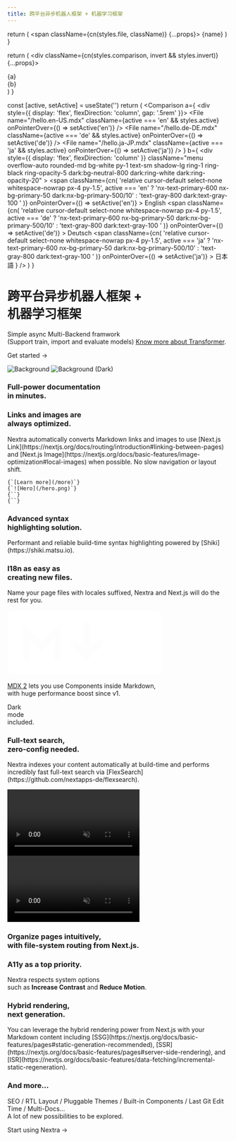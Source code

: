 ```yaml
---
title: 跨平台异步机器人框架 + 机器学习框架
---
```



  return (
    <span className={cn(styles.file, className)} {...props}>
      {name}
    </span>
  )
}

  return (
    <div className={cn(styles.comparison, invert && styles.invert)} {...props}>
      <div>{a}</div>
      <ArrowRightIcon width="1.2em" />
      <div>{b}</div>
    </div>
  )
}

  const [active, setActive] = useState('')
  return (
    <Comparison
      a={
        <div style={{ display: 'flex', flexDirection: 'column', gap: '.5rem' }}>
          <File
            name="/hello.en-US.mdx"
            className={active === 'en' && styles.active}
            onPointerOver={() => setActive('en')}
          />
          <File
            name="/hello.de-DE.mdx"
            className={active === 'de' && styles.active}
            onPointerOver={() => setActive('de')}
          />
          <File
            name="/hello.ja-JP.mdx"
            className={active === 'ja' && styles.active}
            onPointerOver={() => setActive('ja')}
          />
        </div>
      }
      b={
        <div
          style={{ display: 'flex', flexDirection: 'column' }}
          className="menu overflow-auto rounded-md bg-white py-1 text-sm shadow-lg ring-1 ring-black ring-opacity-5 dark:bg-neutral-800 dark:ring-white dark:ring-opacity-20"
        >
          <span
            className={cn(
              'relative cursor-default select-none whitespace-nowrap px-4 py-1.5',
              active === 'en'
                ? 'nx-text-primary-600 nx-bg-primary-50 dark:nx-bg-primary-500/10'
                : 'text-gray-800 dark:text-gray-100 '
            )}
            onPointerOver={() => setActive('en')}
          >
            English
          </span>
          <span
            className={cn(
              'relative cursor-default select-none whitespace-nowrap px-4 py-1.5',
              active === 'de'
                ? 'nx-text-primary-600 nx-bg-primary-50 dark:nx-bg-primary-500/10'
                : 'text-gray-800 dark:text-gray-100 '
            )}
            onPointerOver={() => setActive('de')}
          >
            Deutsch
          </span>
          <span
            className={cn(
              'relative cursor-default select-none whitespace-nowrap px-4 py-1.5',
              active === 'ja'
                ? 'nx-text-primary-600 nx-bg-primary-50 dark:nx-bg-primary-500/10'
                : 'text-gray-800 dark:text-gray-100 '
            )}
            onPointerOver={() => setActive('ja')}
          >
            日本語
          </span>
        </div>
      }
    />
  )
}

<div className="home-content">
  <div className="content-container">
    <h1 className="headline">跨平台异步机器人框架 + <br className='sm:block hidden'/>机器学习框架</h1>
    <p className="subtitle">Simple async Multi-Backend framwork<br className='sm:block hidden'/>(Support train, import and evaluate models) <a className="huggingface-link" href="https://huggingface.co" target="_blank">Know more about Transformer</a>.</p>
    <p className="subtitle">
      <Link className={styles.cta} href="/docs">Get started <span>→</span></Link>
    </p>
  </div>
  <style jsx>{`
    .content-container {
      max-width: 90rem;
      padding-left: max(env(safe-area-inset-left),1.5rem);
      padding-right: max(env(safe-area-inset-right),1.5rem);
      margin: 0 auto;
    }
    .features-container {
      margin: 8rem 0 0;
      padding: 4rem 0;
      background-color: #f3f4f6;
      border-bottom: 1px solid #e5e7eb;
    }
    .features-container .content-container {
      margin-top: -8rem;
    }
    :global(.dark) .features-container {
      background-color: #000;
      border-bottom: 1px solid rgb(38,38,38);
    }
    .headline {
      display: inline-flex;
      font-size: 3.125rem;
      font-size: min(4.375rem, max(8vw, 2.5rem));
      font-weight: 700;
      font-feature-settings: initial;
      letter-spacing: -.12rem;
      margin-left: -0.2rem;
      margin-top: 3.4rem;
      line-height: 1.1;
      background-image: linear-gradient(146deg,#000,#757a7d);
      -webkit-background-clip: text;
      -webkit-text-fill-color: transparent;
      background-clip: text;
    }
    :global(.dark) .headline {
      background-image: linear-gradient(146deg,#fff,#757a7d);
    }
    .subtitle {
      font-size: 1.3rem;
      font-size: min(1.3rem, max(3.5vw, 1.2rem));
      font-feature-settings: initial;
      line-height: 1.6;
    }
    .nextjs-link {
      color: currentColor;
      text-decoration: none;
      font-weight: 600;
    }
    :global(#docs-card) {
      color: #fff;
      text-shadow: 0 0 1rem rgba(0,0,0,0.1);
    }
    :global(#docs-card img) {
      object-fit: cover;
      object-position: left;
      position: absolute;
      left: 0;
      right: 0;
      top: 0;
      bottom: 0;
      height: 100%;
      z-index: 0;
      user-select: none;
      pointer-events: none;
    }
    :global(#docs-card img:nth-child(2)) {
      display: none;
    }
    :global(.dark #docs-card img:nth-child(2)) {
      display: initial;
    }
    :global(.dark #docs-card img:nth-child(1)) {
      display: none;
    }
    :global(#highlighting-card) {
      min-height: 300px;
      background-image: linear-gradient(to top, transparent, #fff 50%), url(/assets/syntax-highlighting.svg);
      background-size: 634px;
      background-position: -6px calc(100% + 4px);
      background-repeat: no-repeat;
    }
    :global(.dark #highlighting-card) {
      background-image: linear-gradient(to top, transparent, #202020 50%), url(/assets/syntax-highlighting.svg);
    }
    :global(.feat-darkmode) {
      min-height: 300px;
    }
    :global(.feat-darkmode h3) {
      font-size: 48px;
    }
    :global(#search-card) {
      display: flex;
      flex-direction: column;
      justify-content: center;
    }
    :global(#search-card p) {
      max-width: 320px;
    }
    :global(#search-card video) {
      position: absolute;
      right: 0;
      top: 24px;
      height: 430px;
      pointer-events: none;
      max-width: 60%;
    }
    :global(#fs-card) {
      min-height: 240px;
    }
    :global(#fs-card h3) {
      text-align: left;
      width: min(300px, 41%);
      min-width: 155px;
    }
    :global(#a11y-card) {
      background-image: url(/assets/high-contrast.png);
      background-position: -160px 160px;
    }
    @media screen and (max-width: 1300px) {
      :global(#a11y-card) {
        background-image: linear-gradient(to bottom, white, transparent), url(/assets/high-contrast.png);
      }
    }
    @media screen and (max-width: 1200px) {
      :global(#highlighting-card) {
        aspect-ratio: auto;
      }
      :global(.feat-darkmode h3) {
        font-size: 4vw;
        font-size: min(48px, max(4vw, 30px));
      }
      :global(#search-card video) {
        aspect-ratio: 787/623;
        height: auto;
      }
      .headline {
        letter-spacing: -.08rem;
      }
    }
    @media screen and (max-width: 1024px) {
      :global(#docs-card) {
        aspect-ratio: 135/86;
      }
      :global(#search-card) {
        aspect-ratio: 8/3;
      }
      :global(#search-card h3) {
        text-align: left;
      }
      :global(#highlighting-card) {
        background-size: 136%;
      }
      :global(#a11y-card) {
        background-image: url(/assets/high-contrast.png);
        background-position: center 160px;
      }
    }
    @media screen and (max-width: 768px) {
      :global(#docs-card) {
        min-height: 348px;
        width: 100%;
        aspect-ratio: auto;
      }
      :global(#docs-card img) {
        object-position: -26px 0;
        width: 250%;
        max-width: initial;
      }
    }
    @media screen and (max-width: 640px) {
      :global(#search-card) {
        aspect-ratio: 2.5/2;
        justify-content: flex-start;
        align-items: stretch;
        min-height: 350px;
      }
      :global(#search-card h3) {
        text-align: center;
      }
      :global(#search-card p) {
        max-width: 100%;
      }
      :global(#search-card video) {
        position: relative;
        margin: .75em -1.75em 0;
        max-width: calc(100% + 3.5em);
      }
      :global(.dark #search-card video) {
        mix-blend-mode: lighten;
      }
    }
  `}</style>

  <div className="features-container">
    <div className="content-container">
      <Features>
        <Feature index={0} large centered id="docs-card" href="/docs/docs-theme/start">
          <Image src={docsCard} alt="Background" loading="eager" />
          <Image src={docsCardDark} alt="Background (Dark)" loading="eager" />
          <h3>Full-power documentation <br className="show-on-mobile"/>in minutes.</h3>
        </Feature>
        <Feature index={1} centered className="card-with-border" href="/docs/guide/image">
          <div className="h-full flex flex-col justify-between">
            <h3>Links and images are <br className="show-on-mobile"/>always <span style={{ fontWeight: 300 }}>optimized</span>.</h3>
            <p className='text-left mb-8'>Nextra automatically converts Markdown links and images to use [Next.js Link](https://nextjs.org/docs/routing/introduction#linking-between-pages) and [Next.js Image](https://nextjs.org/docs/basic-features/image-optimization#local-images) when possible. No slow navigation or layout shift.</p>
            <div>
              <div className={styles.optimization}>
                <div style={{ fontSize: '.9rem' }} className="leading-8">
                  <code>{`[Learn more](/more)`}</code>
                  <br/>
                  <code>{`![Hero](/hero.png)`}</code>
                </div>
              </div>
              <ArrowRightIcon width="1.2em" className="text-neutral-400 rotate-90 my-6 mx-auto" />
              <div className={styles.optimization}>
                <div style={{ fontSize: '.9rem' }} className="leading-8">
                  <code>{`<Link .../>`}</code>
                  <br/>
                  <code>{`<Image .../>`}</code>
                </div>
              </div>
            </div>
          </div>
        </Feature>
        <Feature index={2} id="highlighting-card" href="/docs/guide/syntax-highlighting">
          <h3>Advanced syntax <br className="show-on-mobile"/>highlighting solution.</h3>
          <p>Performant and reliable build-time syntax highlighting powered by [Shiki](https://shiki.matsu.io).</p>
        </Feature>
        <Feature index={3} href="/docs/guide/i18n">
          <h3>I18n as easy as <br className="show-on-mobile"/>creating new files.</h3>
          <p className='mb-4'>Name your page files with locales suffixed, Nextra and Next.js will do the rest for you.</p>
          <I18n/>
        </Feature>
        <Feature index={4} centered style={{
          display: 'flex',
          flexDirection: 'column',
          alignItems: 'center',
          justifyContent: 'center',
          backgroundImage: 'url(/assets/gradient-bg.jpeg)',
          backgroundSize: 'cover',
          backgroundPosition: 'center',
          color: '#fff'
        }} href="/docs/guide/markdown">
          <svg width="70%" viewBox="0 0 69 29" fill="none" xmlns="http://www.w3.org/2000/svg" style={{
            filter: 'drop-shadow(0 2px 10px rgba(0, 0, 0, .1))'
          }}>
            <path fillRule="evenodd" clipRule="evenodd" d="M66.375 0.375H2.625C1.38236 0.375 0.375 1.38236 0.375 2.625V25.875C0.375 27.1176 1.38236 28.125 2.625 28.125H66.375C67.6176 28.125 68.625 27.1176 68.625 25.875V2.625C68.625 1.38236 67.6176 0.375 66.375 0.375ZM23.625 5.75368V9.375V21.875H20.625V12.9963L16.1857 17.4357L15.125 18.4963L14.0643 17.4357L9.75 13.1213V22H6.75V9.5V5.87868L9.31066 8.43934L15.125 14.2537L21.0643 8.31434L23.625 5.75368ZM29.5607 12.5643L33.75 16.7537V5.375H36.75V16.7537L40.9393 12.5643L43.0607 14.6857L36.3107 21.4357L35.25 22.4963L34.1893 21.4357L27.4393 14.6857L29.5607 12.5643ZM62.3105 19.5592L56.1228 13.3736L62.4357 7.06066L60.3143 4.93934L54.0011 11.2526L47.6855 4.93916L45.5645 7.06084L51.8798 13.3739L45.6893 19.5643L47.8107 21.6857L54.0014 15.4949L60.1895 21.6808L62.3105 19.5592Z" fill="#fff"/>
          </svg>
          <p style={{
            textShadow: '0 2px 4px rgb(0 0 0 / 20%)'
          }}><a href="https://mdxjs.com/blog/v2" target="_blank" style={{ color: 'currentColor' }}>MDX 2</a> lets you use Components inside Markdown, <br className="hide-medium"/>with huge performance boost since v1.</p>
        </Feature>
        <Feature index={5} centered className="feat-darkmode" style={{
          display: 'flex',
          alignItems: 'center',
          justifyContent: 'center',
        }}>
          <motion.div
            animate={{
              backgroundPosition: ['0% 0%', '50% 40%', '50% 40%', '100% 100%'],
              backgroundImage: [`radial-gradient(farthest-corner, #e2e5ea, #e2e5ea)`, 'radial-gradient(farthest-corner, #06080a, #e2e5ea)', 'radial-gradient(farthest-corner, #06080a, #e2e5ea)', 'radial-gradient(farthest-corner, #e2e5ea, #e2e5ea)'],
            }}
            transition={{
              backgroundPosition: {
                times: [0, .5, .5, 1],
                type: 'spring',
                repeat: Infinity,
                duration: 10,
                delay: 1
              },
              backgroundImage: {
                times: [0, .2, .8, 1],
                repeat: Infinity,
                duration: 10,
                delay: 1
              },
            }}
            style={{
              position: 'absolute',
              top: 0,
              left: 0,
              width: '100%',
              height: '100%',
              backgroundImage: `radial-gradient(farthest-corner, #06080a, #e2e5ea)`,
              backgroundSize: '400% 400%',
              backgroundRepeat: 'no-repeat',
            }}
          />
          <motion.h3
            animate={{
              color: ['#dae5ff', '#fff', '#fff', '#dae5ff'],
            }}
            transition={{
              color: {
                times: [.25, .35, .7, .8],
                type: 'spring',
                repeat: Infinity,
                duration: 10,
                delay: 1
              },
            }}
            style={{
              position: 'relative',
              mixBlendMode: 'difference',
            }}
          >Dark <br/>mode <br/>included.</motion.h3>
        </Feature>
        <Feature index={6} large id="search-card" href="/docs/docs-theme/theme-configuration#search">
          <div style={{ zIndex: 2}}>
            <h3>Full-text search, <br/>zero-config needed.</h3>
            <p>Nextra indexes your content automatically at build-time and performs incredibly fast full-text search via [FlexSearch](https://github.com/nextapps-de/flexsearch).</p>
          </div>
          <div className="absolute w-full h-full inset-0 hidden sm:block bg-[linear-gradient(to_right,white_250px,_transparent)] dark:bg-[linear-gradient(to_right,#202020_250px,_transparent)] z-[1]"/>
          <video autoPlay="autoplay" loop muted playsInline className="dark:hidden block">
            <source src="/assets/search.mp4" type="video/mp4"/>
          </video>
          <video autoPlay="autoplay" loop muted playsInline className="dark:block hidden -translate-x-4">
            <source src="/assets/search-dark.mp4" type="video/mp4"/>
          </video>
        </Feature>
        <Feature index={7} large id="fs-card" style={{
          color: 'white',
          backgroundImage: 'url(/assets/routing.png), url(/assets/gradient-bg.jpeg)',
          backgroundSize: '140%, 180%',
          backgroundPosition: '130px -8px, top',
          backgroundRepeat: 'no-repeat',
          textShadow: '0 1px 6px rgb(38 59 82 / 18%)',
          aspectRatio: '1.765',
        }} href="/docs/docs-theme/page-configuration">
          <h3>Organize pages intuitively, <br/>with file-system routing from Next.js.</h3>
        </Feature>
        <Feature index={8} id="a11y-card" className='card-with-border' style={{
          backgroundSize: 750,
          backgroundRepeat: 'no-repeat',
          minHeight: 288
        }}>
          <h3>A11y as a top priority.</h3>
          <p>Nextra respects system options <br className="show-on-mobile"/>such as <b>Increase Contrast</b> and <b>Reduce Motion</b>.</p>
        </Feature>
        <Feature index={9} href="/docs/guide/ssg">
          <h3>Hybrid rendering, <br/>next generation.</h3>
          <p className='mr-6'>You can leverage the hybrid rendering power from Next.js with your Markdown content including [SSG](https://nextjs.org/docs/basic-features/pages#static-generation-recommended), [SSR](https://nextjs.org/docs/basic-features/pages#server-side-rendering), and [ISR](https://nextjs.org/docs/basic-features/data-fetching/incremental-static-regeneration).</p>
        </Feature>
        <Feature index={10} large>
          <h3>And more...</h3>
          <p>SEO / RTL Layout / Pluggable Themes / Built-in Components / Last Git Edit Time / Multi-Docs...<br/>A lot of new possibilities to be explored.</p>
          <p className="subtitle"><Link className="!no-underline" href="/docs">Start using Nextra →</Link></p>
        </Feature>
      </Features>
    </div>
  </div>
</div>

